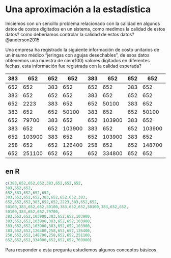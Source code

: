 # Una  aproximación a la estadística

Iniciemos con un sencillo problema relacionado con la calidad en algunos datos de costos digitados en un sistema, como medimos la calidad de estos datos? como deberíamos controlar la calidad de estos datos? @anderson2015


Una empresa ha registrado la siguiente información de costo unitarios de un insumo médico “jeringas con agujas desechables”, de esos datos obtenemos una muestra de cien(100) valores digitados en diferentes fechas, esta información fue registrada con la calidad esperada?

| 383 | 652    | 652 | 652    | 383 | 652    | 652 | 652    | 383 | 652    |
|-----|--------|-----|--------|-----|--------|-----|--------|-----|--------|
| 652 | 652    | 383 | 652    | 652 | 652    | 383 | 652    | 652 | 652    |
| 383 | 652    | 652 | 652    | 383 | 652    | 652 | 652    | 383 | 652    |
| 652 | 2223   | 383 | 652    | 652 | 50100  | 383 | 652    | 652 | 50100  |
| 383 | 652    | 652 | 50100  | 383 | 652    | 652 | 50100  | 383 | 652    |
| 652 | 79700  | 383 | 652    | 652 | 103900 | 383 | 652    | 652 | 103900 |
| 383 | 652    | 652 | 103900 | 383 | 652    | 652 | 103900 | 383 | 652    |
| 652 | 103900 | 383 | 652    | 652 | 103900 | 383 | 652    | 652 | 126400 |
| 258 | 652    | 652 | 126400 | 258 | 652    | 652 | 148700 | 258 | 652    |
| 652 | 251100 | 652 | 652    | 652 | 334800 | 652 | 652    | 652 | 769900 |


## en R

```r
c(383,652,652,652,383,652,652,652,
383,652,652,
652,383,652,652,652,
383,652,652,652,383,652,652,652,383,
652,652,652,383,652,652,2223,383,652,652,
50100,383,652,652,50100,383,652,652,50100,383,652,652,
50100,383,652,652,79700,
383,652,652,103900,383,652,652,103900,
383,652,652,103900,383,652,652,103900,
383,652,652,103900,383,652,652,103900,
383,652,652,126400,258,652,652,126400,
258,652,652,148700,258,652,652,251100,
652,652,652,334800,652,652,652,769900) 
```

Para responder a esta pregunta estudiemos algunos conceptos básicos





